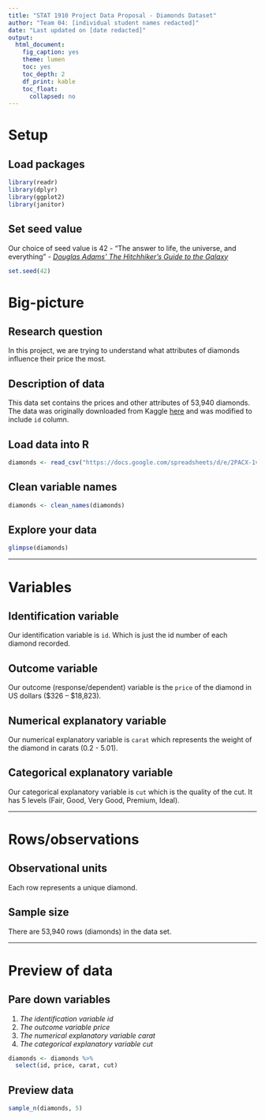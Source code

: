 ```yaml
---
title: "STAT 1910 Project Data Proposal - Diamonds Dataset"
author: "Team 04: [individual student names redacted]"
date: "Last updated on [date redacted]"
output:
  html_document:
    fig_caption: yes
    theme: lumen
    toc: yes
    toc_depth: 2
    df_print: kable
    toc_float:
      collapsed: no
---
```


# Setup

## Load packages

```r
library(readr)
library(dplyr)
library(ggplot2)
library(janitor)
```

## Set seed value

Our choice of seed value is 42 - "The answer to life, the universe, and everything" - [*Douglas Adams' The Hitchhiker's Guide to the Galaxy*](https://www.techtarget.com/whatis/definition/42-h2g2-meaning-of-life-The-Hitchhikers-Guide-to-the-Galaxy)

```r
set.seed(42)
```

# Big-picture

## Research question

In this project, we are trying to understand what attributes of diamonds influence their price the most.

## Description of data

This data set contains the prices and other attributes of 53,940 diamonds. The data was originally downloaded from Kaggle [here](https://www.kaggle.com/datasets/shivam2503/diamonds) and was modified to include `id` column.

## Load data into R

```r
diamonds <- read_csv("https://docs.google.com/spreadsheets/d/e/2PACX-1vQdSy4ef3CfFtHvj7BjzMHNXhLdpFwaRBgBGc6was-iiM4F0ILQQolGeUBnip9K71novyrNuV3bGaVh/pub?gid=1644666616&single=true&output=csv")
```

## Clean variable names

```r
diamonds <- clean_names(diamonds)
```

## Explore your data

```r
glimpse(diamonds)
```

------------------------------------------------------------------------

# Variables

## Identification variable

Our identification variable is `id`. Which is just the id number of each diamond recorded.

## Outcome variable

Our outcome (response/dependent) variable is the `price` of the diamond in US dollars (\$326 -- \$18,823).

## Numerical explanatory variable

Our numerical explanatory variable is `carat` which represents the weight of the diamond in carats (0.2 - 5.01).

## Categorical explanatory variable

Our categorical explanatory variable is `cut` which is the quality of the cut. It has 5 levels (Fair, Good, Very Good, Premium, Ideal).

------------------------------------------------------------------------

# Rows/observations

## Observational units

Each row represents a unique diamond.

## Sample size

There are 53,940 rows (diamonds) in the data set.

------------------------------------------------------------------------

# Preview of data

## Pare down variables

1.  *The identification variable* $id$
2.  *The outcome variable* $price$
3.  *The numerical explanatory variable* $carat$
4.  *The categorical explanatory variable* $cut$

```r
diamonds <- diamonds %>%
  select(id, price, carat, cut)
```

## Preview data

```r
sample_n(diamonds, 5)
```
